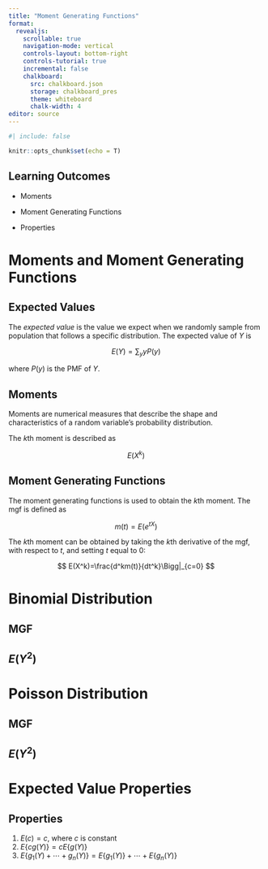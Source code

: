 ```yaml
---
title: "Moment Generating Functions"
format:
  revealjs:
    scrollable: true
    navigation-mode: vertical
    controls-layout: bottom-right
    controls-tutorial: true
    incremental: false 
    chalkboard:
      src: chalkboard.json
      storage: chalkboard_pres
      theme: whiteboard
      chalk-width: 4
editor: source
---
```


```r
#| include: false

knitr::opts_chunk$set(echo = T)

```

## Learning Outcomes

-   Moments

-   Moment Generating Functions

-   Properties

# Moments and Moment Generating Functions

## Expected Values

The *expected value* is the value we expect when we randomly sample from population that follows a specific distribution. The expected value of $Y$ is

$$
E(Y)=\sum_y yP(y)
$$

where $P(y)$ is the PMF of $Y$.

## Moments

Moments are numerical measures that describe the shape and characteristics of a random variable’s probability distribution.

::: fragment
The $k$th moment is described as

$$
E(X^k)
$$


:::

## Moment Generating Functions

The moment generating functions is used to obtain the $k$th moment. The mgf is defined as

$$
m(t) = E(e^{tX})
$$

The $k$th moment can be obtained by taking the $k$th derivative of the mgf, with respect to $t$, and setting $t$ equal to 0:

$$
E(X^k)=\frac{d^km(t)}{dt^k}\Bigg|_{c=0}
$$

# Binomial Distribution

## MGF

## $E(Y^2)$

# Poisson Distribution

## MGF

## $E(Y^2)$


# Expected Value Properties

## Properties

1.  $E(c)=c$, where $c$ is constant
2.  $E\{cg(Y)\}=cE\{g(Y)\}$
3.  $E\{g_1(Y)+\cdots+g_n(Y)\}=E\{g_1(Y)\}+\cdots+E\{g_n(Y)\}$